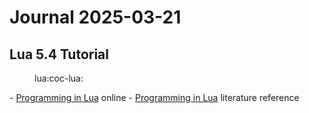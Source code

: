 = Journal 2025-03-21 =

== Lua 5.4 Tutorial ==
:lua:coc-lua:

- [[https://www.lua.org/pil/|Programming in Lua]] online
- [[wn.zk:/20250321-0952|Programming in Lua]] literature reference
